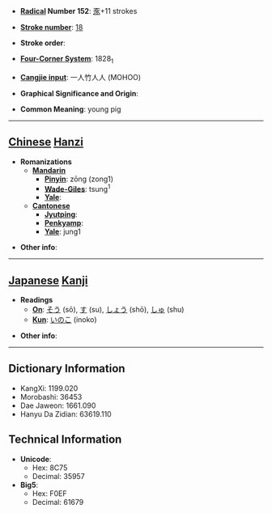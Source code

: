 * '''[[Wiktionary:Chinese radical index| Radical]] Number 152''': [[Wiktionary:Chinese radical index 豕|豕]]+11 strokes

* '''[[Wiktionary:Chinese total strokes index|Stroke number]]''': [[Wiktionary:Chinese total strokes index 18|18]]

* '''Stroke order''': 

* '''[[Wiktionary:Chinese four corner index|Four-Corner System]]''': 1828<sub>1</sub>

* '''[[Wiktionary:Chinese Cangjie index|Cangjie input]]''': 一人竹人人 (MOHOO)

* '''Graphical Significance and Origin''': 

* '''Common Meaning''': young pig

----

== [[Chinese]] [[Hanzi]] ==

* '''Romanizations'''
** '''[[Mandarin]]'''
*** '''[[Pinyin]]''': zōng (zong1)
*** '''[[Wade-Giles]]''': tsung<sup>1</sup>
*** '''[[Yale]]''': 
** '''[[Cantonese]]'''
*** '''[[Jyutping]]''':
*** '''[[Penkyamp]]''': 
*** '''[[Yale]]''': jung1

* '''Other info''': 

----

== [[Japanese]] [[Kanji]] ==

* '''Readings'''
** '''[[On]]''': [[そう]] (sō), [[す]] (su), [[しょう]] (shō), [[しゅ]] (shu)
** '''[[Kun]]''': [[いのこ]] (inoko)

* '''Other info''':  

----

== Dictionary Information ==

* KangXi: 1199.020
* Morobashi: 36453
* Dae Jaweon: 1661.090
* Hanyu Da Zidian: 63619.110

== Technical Information ==

* '''Unicode''':
** Hex: 8C75
** Decimal: 35957
* '''Big5''':
** Hex: F0EF
** Decimal: 61679